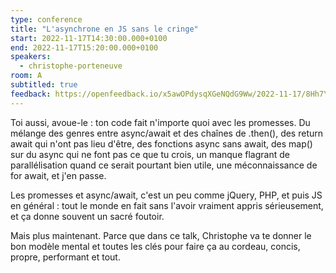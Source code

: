 ```yaml
---
type: conference
title: "L'asynchrone en JS sans le cringe"
start: 2022-11-17T14:30:00.000+0100
end: 2022-11-17T15:20:00.000+0100
speakers:
  - christophe-porteneuve
room: A
subtitled: true
feedback: https://openfeedback.io/x5awOPdysqXGeNQdG9Ww/2022-11-17/8Hh7YXj9LYJuN3jAxjQk
---
```


Toi aussi, avoue-le : ton code fait n'importe quoi avec les promesses. Du
mélange des genres entre async/await et des chaînes de .then(), des return await
qui n'ont pas lieu d'être, des fonctions async sans await, des map() sur du
async qui ne font pas ce que tu crois, un manque flagrant de parallélisation
quand ce serait pourtant bien utile, une méconnaissance de for await, et j'en
passe.

Les promesses et async/await, c'est un peu comme jQuery, PHP, et puis JS en
général : tout le monde en fait sans l'avoir vraiment appris sérieusement, et ça
donne souvent un sacré foutoir.

Mais plus maintenant. Parce que dans ce talk, Christophe va te donner le bon
modèle mental et toutes les clés pour faire ça au cordeau, concis, propre,
performant et tout.
